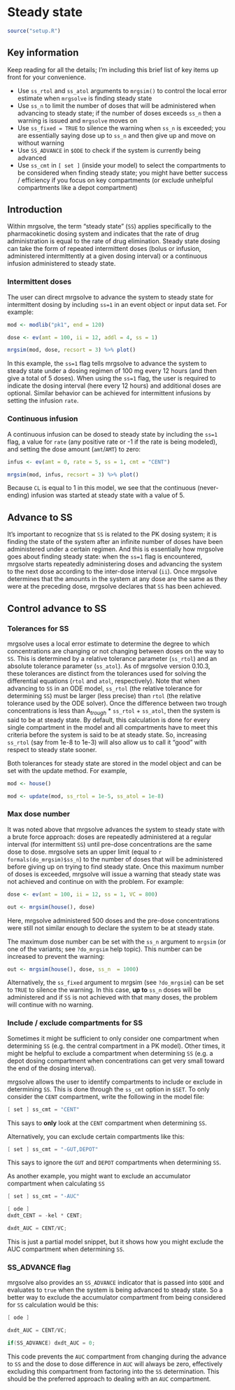 
# Steady state {#sec-steady-state}

```r
source("setup.R")
```

## Key information

Keep reading for all the details; I'm including this brief list of key items
up front for your convenience.

- Use `ss_rtol` and `ss_atol` arguments to `mrgsim()` to control the local error
  estimate when `mrgsolve` is finding steady state
- Use `ss_n` to limit the number of doses that will be administered when 
  advancing to steady state; if the number of doses exceeds `ss_n` then a warning
  is issued and `mrgsolve` moves on 
- Use `ss_fixed = TRUE` to silence the warning when `ss_n` is exceeded; you are
  essentially saying dose up to `ss_n` and then give up and move on without 
  warning
- Use `SS_ADVANCE` in `$ODE` to check if the system is currently being advanced
- Use `ss_cmt` in `[ set ]` (inside your model) to select the compartments to 
  be considered when finding steady state; you might have better success / 
  efficiency if you focus on key compartments (or exclude unhelpful compartments
  like a depot compartment)

## Introduction

Within mrgsolve, the term "steady state" (`SS`) applies specifically to the 
pharmacokinetic dosing system and indicates that the rate of drug administration
is equal to the rate of drug elimination. Steady state dosing can take the form
of repeated intermittent doses (bolus or infusion, administered intermittently
at a given dosing interval) or a continuous infusion administered to steady
state.


### Intermittent doses

The user can direct mrgsolve to advance the system to steady state for
intermittent dosing by including `ss=1` in an event object or input data set.
For example:

```r
mod <- modlib("pk1", end = 120)

dose <- ev(amt = 100, ii = 12, addl = 4, ss = 1)

mrgsim(mod, dose, recsort = 3) %>% plot()
```

In this example, the `ss=1` flag tells mrgsolve to advance the system to steady
state under a dosing regimen of 100 mg every 12 hours (and then give a total of
5 doses). When using the `ss=1` flag, the user is required to indicate the 
dosing interval (here every 12 hours) and additional doses are optional. Similar
behavior can be achieved for intermittent infusions by setting the infusion 
`rate`.

### Continuous infusion

A continuous infusion can be dosed to steady state by including the `ss=1` flag, 
a value for `rate` (any positive rate or -1 if the rate is being modeled), and 
setting the dose amount (`amt`/`AMT`) to zero:

```r
infus <- ev(amt = 0, rate = 5, ss = 1, cmt = "CENT")

mrgsim(mod, infus, recsort = 3) %>% plot()
```

Because `CL` is equal to 1 in this model, we see that the continuous 
(never-ending) infusion was started at steady state with a value of 5.


## Advance to SS

It's important to recognize that `SS` is related to the PK dosing system; it is
finding the state of the system after an infinite number of doses have been
administered under a certain regimen.  And this is essentially how mrgsolve goes
about finding steady state: when the `ss=1` flag is encountered, mrgsolve starts
repeatedly administering doses and advancing the system to the next dose
according to the inter-dose interval (`ii`). Once mrgsolve determines that the
amounts in the system at any dose are the same as they were at the preceding
dose, mrgsolve declares that `SS` has been achieved.

## Control advance to SS

### Tolerances for SS

mrgsolve uses a local error estimate to determine the degree to which
concentrations are changing or not changing between doses on the way to `SS`.
This is determined by a relative tolerance parameter (`ss_rtol`) and an absolute
tolerance parameter (`ss_atol`). As of mrgsolve version 0.10.3, these tolerances
are distinct from the tolerances used for solving the differential equations
(`rtol` and `atol`, respectively). Note that when advancing to `SS` in an ODE
model, `ss_rtol` (the relative tolerance for determining `SS`) must be larger
(less precise) than `rtol` (the relative tolerance used by the ODE solver). Once
the difference between two trough concentrations is less than A$_{trough}$ *
`ss_rtol` + `ss_atol`, then the system is said to be at steady state.  By
default, this calculation is done for every single compartment in the model and
all compartments have to meet this criteria before the system is said to be at
steady state.  So, increasing `ss_rtol` (say from 1e-8 to 1e-3) will also allow
us to call it "good" with respect to steady state sooner. 

Both tolerances for steady state are stored in the model object and can be set
with the update method.  For example, 

```r
mod <- house()

mod <- update(mod, ss_rtol = 1e-5, ss_atol = 1e-8)
```

### Max dose number

It was noted above that mrgsolve advances the system to steady state with a
brute force approach: doses are repeatedly administered at a regular interval
(for intermittent `SS`) until pre-dose concentrations are the same dose to dose.
mrgsolve sets an upper limit (equal to `r formals(do_mrgsim)$ss_n`) to the
number of doses that will be administered before giving up on trying to find
steady state. Once this maximum number of doses is exceeded, mrgsolve will 
issue a warning that steady state was not achieved and continue on with the 
problem. For example:

```r
dose <- ev(amt = 100, ii = 12, ss = 1, VC = 800)

out <- mrgsim(house(), dose)
```

Here, mrgsolve administered 500 doses and the pre-dose concentrations were still
not similar enough to declare the system to be at steady state.

The maximum dose number can be set with the `ss_n` argument to `mrgsim` (or one 
of the variants; see `?do_mrgsim` help topic). This number can be increased to 
prevent the warning:

```r
out <- mrgsim(house(), dose, ss_n  = 1000)
```

Alternatively, the `ss_fixed` argument to mrgsim (see `?do_mrgsim`) can be 
set to `TRUE` to silence the warning. In this case, **up to** `ss_n` doses will 
be administered and if `SS` is not achieved with that many doses, the problem
will continue with no warning.

### Include / exclude compartments for SS

Sometimes it might be sufficient to only consider one compartment when 
determining `SS` (e.g. the central compartment in a PK model). Other times, 
it might be helpful to exclude a compartment when determining `SS` (e.g. a 
depot dosing compartment when concentrations can get very small toward the 
end of the dosing interval).

mrgsolve allows the user to identify compartments to include or exclude in 
determining `SS`.  This is done through the `ss_cmt` option in `$SET`.  To 
only consider the `CENT` compartment, write the following in the model file:

```c
[ set ] ss_cmt = "CENT"
```

This says to **only** look at the `CENT` compartment when determining `SS`.

Alternatively, you can exclude certain compartments like this:

```c
[ set ] ss_cmt = "-GUT,DEPOT"
```

This says to ignore the `GUT` and `DEPOT` compartments when determining `SS`.

As another example, you might want to exclude an accumulator compartment when 
calculating `SS`

```c
[ set ] ss_cmt = "-AUC"

[ ode ] 
dxdt_CENT = -kel * CENT;

dxdt_AUC = CENT/VC;
```

This is just a partial model snippet, but it shows how you might exclude the 
AUC compartment when determining `SS`. 

### SS_ADVANCE flag

mrgsolve also provides an `SS_ADVANCE` indicator that is passed into `$ODE` and 
evaluates to `true` when the system is being advanced to steady state. So a
better way to exclude the accumulator compartment from being considered for 
`SS` calculation would be this:

```c
[ ode ] 

dxdt_AUC = CENT/VC;

if(SS_ADVANCE) dxdt_AUC = 0;
```

This code prevents the `AUC` compartment from changing during the advance to 
`SS` and the dose to dose difference in `AUC` will always be zero, effectively 
excluding this compartment from factoring into the `SS` determination. This 
should be the preferred approach to dealing with an `AUC` compartment. 
